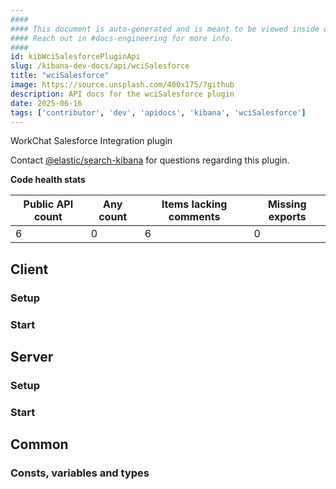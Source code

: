 ```yaml
---
####
#### This document is auto-generated and is meant to be viewed inside our experimental, new docs system.
#### Reach out in #docs-engineering for more info.
####
id: kibWciSalesforcePluginApi
slug: /kibana-dev-docs/api/wciSalesforce
title: "wciSalesforce"
image: https://source.unsplash.com/400x175/?github
description: API docs for the wciSalesforce plugin
date: 2025-06-16
tags: ['contributor', 'dev', 'apidocs', 'kibana', 'wciSalesforce']
---
```


WorkChat Salesforce Integration plugin

Contact [@elastic/search-kibana](https://github.com/orgs/elastic/teams/search-kibana) for questions regarding this plugin.

**Code health stats**

| Public API count  | Any count | Items lacking comments | Missing exports |
|-------------------|-----------|------------------------|-----------------|
| 6 | 0 | 6 | 0 |

## Client

### Setup
<DocDefinitionList data={[wciSalesforceObj.client.setup]}/>

### Start
<DocDefinitionList data={[wciSalesforceObj.client.start]}/>

## Server

### Setup
<DocDefinitionList data={[wciSalesforceObj.server.setup]}/>

### Start
<DocDefinitionList data={[wciSalesforceObj.server.start]}/>

## Common

### Consts, variables and types
<DocDefinitionList data={wciSalesforceObj.common.misc}/>

